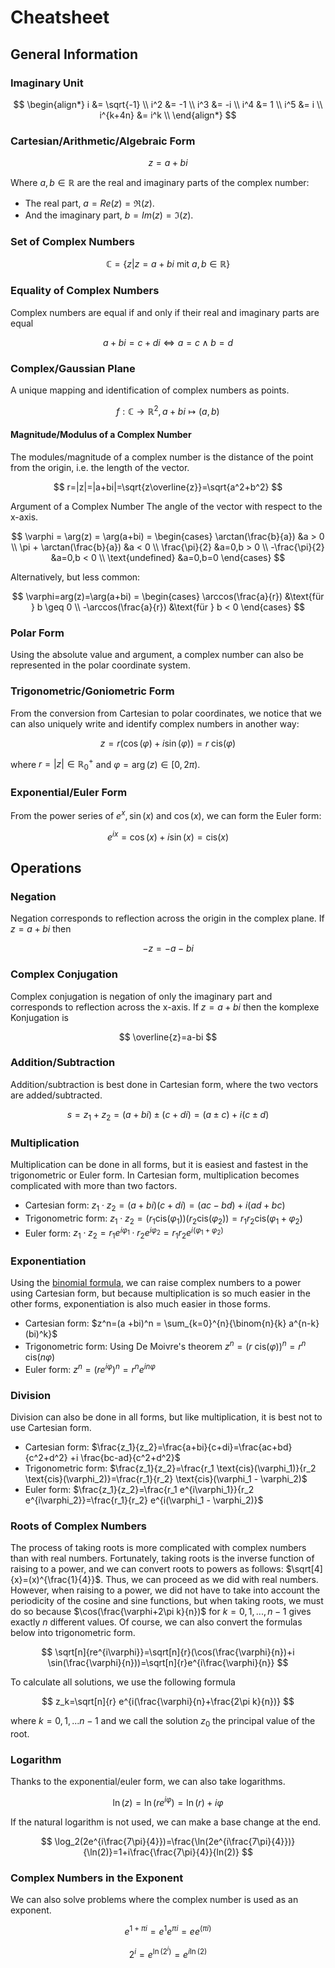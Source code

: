 # Cheatsheet

## General Information

### Imaginary Unit

$$
\begin{align*}
i &= \sqrt{-1} \\
i^2 &= -1 \\
i^3 &= -i \\
i^4 &= 1 \\
i^5 &= i \\
i^{k+4n} &= i^k \\
\end{align*}
$$

### Cartesian/Arithmetic/Algebraic Form

$$
z=a+bi
$$ 

Where $a,b \in \mathbb{R}$ are the real and imaginary parts of the complex number:
- The real part, $a=Re(z)=\Re(z)$.
- And the imaginary part, $b=Im(z)=\Im(z)$.

### Set of Complex Numbers

$$
\mathbb{C}=\{z|z=a+bi\text{ mit }a,b \in \mathbb{R}\}
$$

### Equality of Complex Numbers

Complex numbers are equal if and only if their real and imaginary parts are equal

$$
a+bi=c+di \iff a=c \land b=d
$$

### Complex/Gaussian Plane

A unique mapping and identification of complex numbers as points.

$$
f: \mathbb{C} \to \mathbb{R}^2, a+bi \mapsto (a,b)
$$

#### Magnitude/Modulus of a Complex Number

The modules/magnitude of a complex number is the distance of the point from the origin, i.e. the length of the vector.

$$
r=|z|=|a+bi|=\sqrt{z\overline{z}}=\sqrt{a^2+b^2}
$$

Argument of a Complex Number
The angle of the vector with respect to the x-axis.

$$
\varphi = \arg(z) = \arg(a+bi) = \begin{cases}
\arctan(\frac{b}{a}) &a > 0 \\
\pi + \arctan(\frac{b}{a}) &a < 0 \\
\frac{\pi}{2} &a=0,b > 0 \\
-\frac{\pi}{2} &a=0,b < 0 \\
\text{undefined} &a=0,b=0
\end{cases}
$$

Alternatively, but less common:

$$
\varphi=arg(z)=\arg(a+bi) = \begin{cases}
\arccos(\frac{a}{r}) &\text{für } b \geq 0 \\
-\arccos(\frac{a}{r}) &\text{für } b < 0
\end{cases}
$$

### Polar Form

Using the absolute value and argument, a complex number can also be represented in the polar coordinate system.

### Trigonometric/Goniometric Form

From the conversion from Cartesian to polar coordinates, we notice that we can also uniquely write and identify complex
numbers in another way:

$$
z=r(\cos(\varphi) + i \sin(\varphi))=r \text{ cis}(\varphi)
$$

where  $r=|z| \in \mathbb{R}_0^+$ and $\varphi=\arg(z) \in [0,2\pi)$.

### Exponential/Euler Form

From the power series of $e^x,\sin(x)$ and $\cos(x)$, we can form the Euler form:

$$
e^{ix}=\cos(x)+i\sin(x)=\text{cis}(x)
$$

## Operations

### Negation

Negation corresponds to reflection across the origin in the complex plane. If $z= a+bi$ then

$$
-z=-a-bi
$$

### Complex Conjugation

Complex conjugation is negation of only the imaginary part and corresponds to reflection across the x-axis. If $z=a+bi$
then the  komplexe Konjugation is

$$
\overline{z}=a-bi
$$

### Addition/Subtraction

Addition/subtraction is best done in Cartesian form, where the two vectors are added/subtracted.

$$
s=z_1 + z_2=(a+bi)\pm (c+di)=(a \pm c) + i(c\pm d)
$$

### Multiplication

Multiplication can be done in all forms, but it is easiest and fastest in the trigonometric or Euler form. In Cartesian
form, multiplication becomes complicated with more than two factors.

- Cartesian form: $z_1 \cdot z_2=(a+bi)(c+di)=(ac-bd) + i(ad+bc)$
- Trigonometric form: $z_1 \cdot z_2 = (r_1 \text{cis}(\varphi_1))(r_2 \text{cis}(\varphi_2))=r_1r_2\text{cis}(\varphi_1 + \varphi_2)$
- Euler form: $z_1 \cdot z_2 = r_1 e^{i\varphi_1} \cdot r_2 e^{i\varphi_2}=r_1 r_2 e^{i(\varphi_1 + \varphi_2)}$

### Exponentiation

Using the [binomial formula](../functions/binomialCoefficient#for-binomial-terms), we can raise complex numbers to a
power using Cartesian form, but because multiplication is so much easier in the other forms, exponentiation is also much
easier in those forms.

- Cartesian form: $z^n=(a +bi)^n = \sum_{k=0}^{n}{\binom{n}{k} a^{n-k}(bi)^k}$
- Trigonometric form: Using De Moivre's theorem $z^n= (r \text{ cis}(\varphi))^n=r^n \text{ cis}(n\varphi)$
- Euler form: $z^n=(re^{i\varphi})^n=r^n e^{in\varphi}$

### Division

Division can also be done in all forms, but like multiplication, it is best not to use Cartesian form.

- Cartesian form: $\frac{z_1}{z_2}=\frac{a+bi}{c+di}=\frac{ac+bd}{c^2+d^2} +i \frac{bc-ad}{c^2+d^2}$
- Trigonometric form: $\frac{z_1}{z_2}=\frac{r_1 \text{cis}(\varphi_1)}{r_2 \text{cis}(\varphi_2)}=\frac{r_1}{r_2} \text{cis}(\varphi_1 - \varphi_2)$
- Euler form: $\frac{z_1}{z_2}=\frac{r_1 e^{i\varphi_1}}{r_2 e^{i\varphi_2}}=\frac{r_1}{r_2} e^{i(\varphi_1 - \varphi_2)}$


### Roots of Complex Numbers

The process of taking roots is more complicated with complex numbers than with real numbers. Fortunately, taking roots
is the inverse function of raising to a power, and we can convert roots to powers as follows: $\sqrt[4]{x}=(x)^{\frac{1}{4}}$.
Thus, we can proceed as we did with real numbers. However, when raising to a power, we did not have to take into account
the periodicity of the cosine and sine functions, but when taking roots, we must do so because
$\cos(\frac{\varphi+2\pi k}{n})$ for $k=0,1,...,n-1$ gives exactly $n$ different values. Of course, we can also convert
the formulas below into trigonometric form.

$$
\sqrt[n]{re^{i\varphi}}=\sqrt[n]{r}(\cos(\frac{\varphi}{n})+i \sin(\frac{\varphi}{n}))=\sqrt[n]{r}e^{i\frac{\varphi}{n}}
$$

To calculate all solutions, we use the following formula

$$
z_k=\sqrt[n]{r} e^{i(\frac{\varphi}{n}+\frac{2\pi k}{n})}
$$

where $k=0,1,...n-1$ and we call the solution $z_0$ the principal value of the root.

### Logarithm

Thanks to the exponential/euler form, we can also take logarithms.

$$
\ln(z)=\ln(re^{i\varphi})=\ln(r)+i\varphi
$$

If the natural logarithm is not used, we can make a base change at the end.

$$
\log_2(2e^{i\frac{7\pi}{4}})=\frac{\ln(2e^{i\frac{7\pi}{4}})}{\ln(2)}=1+i\frac{\frac{7\pi}{4}}{ln(2)}
$$

### Complex Numbers in the Exponent

We can also solve problems where the complex number is used as an exponent.

$$
e^{1+\pi i}=e^1e^{\pi i}=e e^{(\pi i)}
$$

$$
2^i=e^{\ln(2^i)}=e^{i \ln(2)}
$$